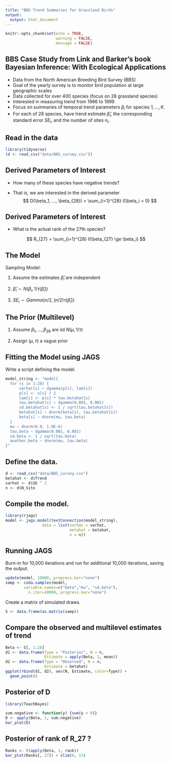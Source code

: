```yaml
---
title: "BBS Trend Summaries for Grassland Birds"
output:
  output: html_document
---
```


```r
knitr::opts_chunk$set(echo = TRUE,
                      warning = FALSE,
                      message = FALSE)
```

## BBS Case Study from Link and Barker's book **Bayesian Inference: With Ecological Applications**

- Data from the North American Breeding Bird Survey (BBS)
- Goal of the yearly survey is to monitor bird population at large geographic scales
- Data collected for over 400  species (focus on 28 grassland species)
- Interested in measuring trend from 1966 to 1999
- Focus on summaries of temporal trend parameters $\beta_i$ for species $1, ..., K$.
- For each of 28 species, have trend estimate $\hat \beta_i$, the corresponding standard error $SE_i$, and the number of sites $n_i$.

## Read in the data

```r
library(tidyverse)
(d <- read_csv("data/BBS_survey.csv"))
```

## Derived Parameters of Interest

- How many of these species have negative trends? 

- That is, we are interested in the derived parameter
$$
D(\beta_1, ..., \beta_{28}) = \sum_{i=1}^{28} I(\beta_i < 0)
$$

## Derived Parameters of Interest

- What is the actual rank of the 27th species?

$$
R_{27} = \sum_{i=1}^{28} I(\beta_{27} \ge \beta_i)
$$

## The Model

Sampling Model:

1.  Assume the estimates $\hat \beta_i$ are independent

2.  ${\hat \beta}_i \sim N(\beta_i, 1 / \tau({\hat \beta}_i))$

3.  $SE_i \sim Gamma(n/2, (n/2) \tau({\hat \beta}_i))$

## The Prior (Multilevel)

1. Assume $\beta_1, ..., \beta_{28}$ are iid $N(\mu, 1 /\tau)$

2.  Assign $(\mu, \tau)$ a vague prior


## Fitting the Model using JAGS

Write a script defining the model.

```r
model_string <- "model{
  for (s in 1:28) {
      varhat[s] ~ dgamma(p[s], lam[s])
      p[s] <- n[s] / 2
      lam[s] <- p[s] * tau.betahat[s]
      tau.betahat[s] ~ dgamma(0.001, 0.001)
      sd.betahat[s] <- 1 / sqrt(tau.betahat[s])
      betahat[s] ~ dnorm(beta[s], tau.betahat[s])
      beta[s] ~ dnorm(mu, tau.beta)
  }
  mu ~ dnorm(0.0, 1.0E-6)
  tau.beta ~ dgamma(0.001, 0.001)
  sd.beta <- 1 / sqrt(tau.beta)
  another.beta ~ dnorm(mu, tau.beta)
}"
```

## Define the data.

```r
d <- read_csv("data/BBS_survey.csv")
betahat <- d$Trend
varhat <- d$SE ^ 2
n <- d$N_Site
```

## Compile the model.

```r
library(rjags)
model <- jags.model(textConnection(model_string), 
                data = list(varhat = varhat,
                            betahat = betahat,
                            n = n))
```

## Running JAGS

Burn-in for 10,000 iterations and run for additional 10,000 iterations, saving the output.

```r
update(model, 10000, progress.bar="none")
samp <- coda.samples(model, 
        variable.names=c("beta","mu", "sd.beta"),
          n.iter=10000, progress.bar="none")
```

Create a matrix of simulated draws.

```r
S <- data.frame(as.matrix(samp))
```

## Compare the observed and multilevel estimates of trend

```r
Beta <- S[, 1:28]
d1 <- data.frame(Type = "Posterior", N = n,
                 Estimate = apply(Beta, 2, mean))
d2 <- data.frame(Type = "Observed", N = n,
                 Estimate = betahat)
ggplot(rbind(d1, d2), aes(N, Estimate, color=Type)) +
  geom_point()
```

## Posterior of D

```r
library(TeachBayes)
```

```r
sum.negative <- function(y) {sum(y < 0)}
D <- apply(Beta, 1, sum.negative)
bar_plot(D)
```

## Posterior of rank of R_27 ?

```r
Ranks <- t(apply(Beta, 1, rank))
bar_plot(Ranks[, 27]) + xlim(0, 13)
```


